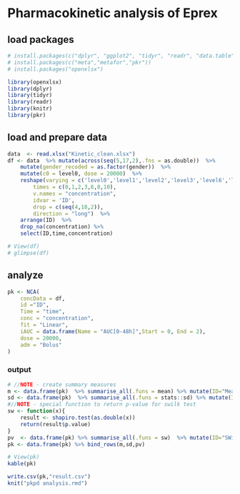 # Pharmacokinetic analysis of Eprex

## load packages
```r
# install.packages(c("dplyr", "ggplot2", "tidyr", "readr", "data.table", "lubridate", "caret", "plotly", "knitr", "survival"))
# install.packages(c("meta","metafor","pkr"))
# install.packages("openxlsx")
```
```r
library(openxlsx)
library(dplyr)
library(tidyr)
library(readr)
library(knitr)
library(pkr)
```
## load and prepare data
```r
data  <- read.xlsx("Kinetic_clean.xlsx")
df <- data  %>% mutate(across(seq(5,17,2),.fns = as.double))  %>% 
    mutate(gender_recoded = as.factor(gender))  %>%  
    mutate(c0 = level0, dose = 20000)  %>% 
    reshape(varying = c('level0','level1','level2','level3','level6','level8','level10'), 
        times = c(0,1,2,3,6,8,10), 
        v.names = "concentration", 
        idvar = 'ID',
        drop = c(seq(4,18,2)),
        direction = "long")  %>% 
    arrange(ID)  %>% 
    drop_na(concentration) %>% 
    select(ID,time,concentration)

# View(df)
# glimpse(df)
```
## analyze
```r
pk <- NCA(
    concData = df,
    id ="ID",
    Time = "time",
    conc = "concentration",
    fit = "Linear",
    iAUC = data.frame(Name = "AUC[0-48h]",Start = 0, End = 2),
    dose = 20000,
    adm = "Bolus"
)
```
### output
```r
# //NOTE - create summary measures
m <- data.frame(pk)  %>% summarise_all(.funs = mean) %>% mutate(ID="Mean")
sd <- data.frame(pk)  %>% summarise_all(.funs = stats::sd) %>% mutate(ID = "SD")
#//NOTE - special function to return p-value for swilk test 
sw <- function(x){
    result <- shapiro.test(as.double(x))
    return(result$p.value)
}
pv  <- data.frame(pk) %>% summarise_all(.funs = sw)  %>% mutate(ID="SWilk p-value")
pk <- data.frame(pk) %>% bind_rows(m,sd,pv)

# View(pk)
kable(pk)
```

```r
write.csv(pk,"result.csv")
knit("pkpd analysis.rmd")
```